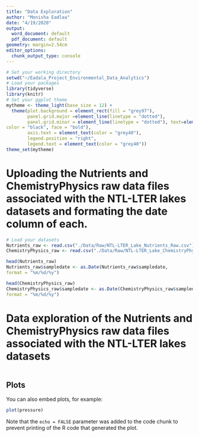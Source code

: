 ```yaml
---
title: "Data Exploration"
author: "Monisha Eadlaa"
date: "4/19/2020"
output:
  word_document: default
  pdf_document: default
geometry: margin=2.54cm
editor_options: 
  chunk_output_type: console
---
```


```r
# Set your working directory
setwd("~/Eadala_Project_Environmental_Data_Analytics")
# Load your packages
library(tidyverse)
library(knitr)
# Set your ggplot theme
mytheme <- theme_light(base_size = 12) +
  theme(plot.background = element_rect(fill = "grey97"),
        panel.grid.major =element_line(linetype = "dotted"),
        panel.grid.minor = element_line(linetype = "dotted"), text=element_text(size = 14, 
color = "black", face = "bold"),
        axis.text = element_text(color = "grey40"), 
        legend.position = "right",
        legend.text = element_text(color = "grey40"))
theme_set(mytheme)

```

# Uploading the Nutrients and ChemistryPhysics raw data files associated with the NTL-LTER lakes datasets and formating the date column of each.

```r
# Load your datasets
Nutrients_raw <- read.csv("./Data/Raw/NTL-LTER_Lake_Nutrients_Raw.csv")
ChemistryPhysics_raw <- read.csv("./Data/Raw/NTL-LTER_Lake_ChemistryPhysics_Raw.csv")

head(Nutrients_raw)
Nutrients_raw$sampledate <- as.Date(Nutrients_raw$sampledate,
format = "%m/%d/%y")

head(ChemistryPhysics_raw)
ChemistryPhysics_raw$sampledate <- as.Date(ChemistryPhysics_raw$sampledate,
format = "%m/%d/%y")

```

# Data exploration of the Nutrients and ChemistryPhysics raw data files associated with the NTL-LTER lakes datasets

```r

```

## Plots

You can also embed plots, for example:

```r
plot(pressure)
```

Note that the `echo = FALSE` parameter was added to the code chunk to prevent printing of the R code that generated the plot.
